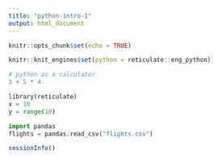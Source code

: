 ```yaml
---
title: "python-intro-1"
output: html_document
---
```


```r
knitr::opts_chunk$set(echo = TRUE)
```

```r
knitr::knit_engines$set(python = reticulate::eng_python)
```

```python
# python as a calculator
3 + 5 * 4
```


```python
library(reticulate)
x = 10
y = range(10)
```

```python
import pandas
flights = pandas.read_csv("flights.csv")

```

```r
sessionInfo()
```

